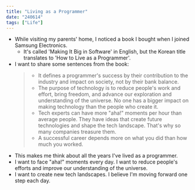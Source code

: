 ```yaml
---
title: "Living as a Programmer"
date: "240614"
tags: ["Life"]
---
```


- While visiting my parents' home, I noticed a book I bought when I joined Samsung Electronics.
  - It's called 'Making It Big in Software' in English, but the Korean title translates to 'How to Live as a Programmer'.
- I want to share some sentences from the book:
  > - It defines a programmer's success by their contribution to the industry and impact on society, not by their bank balance.
  > - The purpose of technology is to reduce people's work and effort, bring freedom, and advance our exploration and understanding of the universe. No one has a bigger impact on making technology than the people who create it.
  > - Tech experts can have more "aha!" moments per hour than average people. They have ideas that create future technologies and shape the tech landscape. That's why so many companies treasure them.
  > - A successful career depends more on what you did than how much you worked.
- This makes me think about all the years I've lived as a programmer.
- I want to face "aha!" moments every day. I want to reduce people's efforts and improve our understanding of the universe.
- I want to create new tech landscapes. I believe I'm moving forward one step each day.
